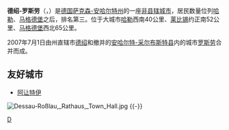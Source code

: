 {{noteTA|G1=德国地名|G2=Landkreis|G3=单位}}
{{Infobox Germany municipality}}
'''德绍-罗斯劳'''（{{lang-de|Dessau-Roßlau}}，{{IPA-de|ˈdɛsaʊ̯ ˈʁɔslaʊ̯|lang|De-Dessau-Roßlau.ogg}}）是[[德国|德国]][[萨克森-安哈尔特|萨克森-安哈尔特州]]的一座[[非县辖城市|非县辖城市]]，居民数量位列[[哈雷_(德国)|哈勒]]、[[马格德堡|马格德堡]]之后，排名第三。位于大城市[[哈雷_(德国)|哈勒]]西南40公里、[[莱比锡|莱比锡]]约正南52公里、[[马格德堡|马格德堡]]西北65公里。

2007年7月1日由州直辖市[[德绍|德绍]]和撤并的[[安哈尔特-采尔布斯特县|安哈尔特-采尔布斯特县]]内的城市[[罗斯劳|罗斯劳]]合并而成。

==友好城市==
* {{FRA}} [[阿让特伊|阿让特伊]]

[[File:Dessau-Roßlau,_Rathaus,_Town_Hall.jpg|thumb]]
{{-}}
{{萨克森-安哈尔特州行政区划}}

{{Authority control}}
[[Category:萨克森-安哈尔特州市镇|D]]